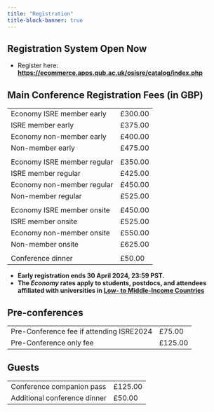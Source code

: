 ```yaml
---
title: "Registration"
title-block-banner: true
---
```


## Registration System Open Now

- Register here: **[https://ecommerce.apps.qub.ac.uk/osisre/catalog/index.php](https://ecommerce.apps.qub.ac.uk/osisre/catalog/index.php)**

## Main Conference Registration Fees (in GBP)

|   |   |
|---|---|
|Economy ISRE member early |£300.00 |
|ISRE member early |£375.00|
|Economy non-member early |£400.00|
|Non-member early |£475.00|
|   |   |
|Economy ISRE member regular |£350.00|
|ISRE member regular |£425.00|
|Economy non-member regular |£450.00|
|Non-member regular |£525.00|
|   |   |
|Economy ISRE member onsite |£450.00|
|ISRE member onsite | £525.00|
|Economy non-member onsite |£550.00|
|Non-member onsite |£625.00|
|   |   |
|Conference dinner |£50.00|

* **Early registration ends 30 April 2024, 23:59 PST.**
* **The *Economy* rates apply to students, postdocs, and attendees affiliated with universities in [Low- to Middle-Income Countries](https://www.qub.ac.uk/schools/psy/ISSIDConference2023/registration/WorldBankCountries/)**

## Pre-conferences

|   |   |
|---|---|
|Pre-Conference fee if attending ISRE2024 |£75.00 |
|Pre-Conference only fee |£125.00|

## Guests

|   |   |
|---|---|
|Conference companion pass |£125.00|
|Additional conference dinner |£50.00|

